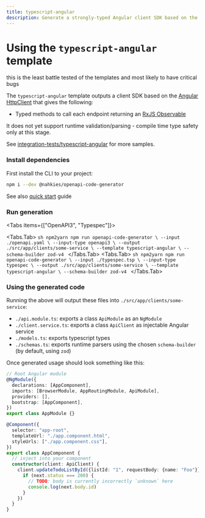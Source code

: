 ```yaml
---
title: typescript-angular
description: Generate a strongly-typed Angular client SDK based on the Angular HttpClient with RxJS Observable support for your OpenAPI or TypeSpec definitions.
---
```



# Using the `typescript-angular` template

<Callout type="warning" emoji="⚠️">
  this is the least battle tested of the templates and most likely to have critical bugs
</Callout>

The `typescript-angular` template outputs a client SDK based on the [Angular HttpClient](https://angular.io/api/common/http/HttpClient) that gives the following:
- Typed methods to call each endpoint returning an [RxJS Observable](https://rxjs.dev/guide/observable)

It does not yet support runtime validation/parsing - compile time type safety only at this stage.

See [integration-tests/typescript-angular](https://github.com/mnahkies/openapi-code-generator/tree/main/integration-tests/typescript-angular) for more samples.

### Install dependencies
First install the CLI to your project:
```sh npm2yarn
npm i --dev @nahkies/openapi-code-generator
```

See also [quick start](../../getting-started/quick-start) guide

### Run generation

<Tabs items={["OpenAPI3", "Typespec"]}>

  <Tabs.Tab>
    ```sh npm2yarn
    npm run openapi-code-generator \
      --input ./openapi.yaml \
      --input-type openapi3 \
      --output ./src/app/clients/some-service \
      --template typescript-angular \
      --schema-builder zod-v4
    ```
  </Tabs.Tab>
  <Tabs.Tab>
    ```sh npm2yarn
    npm run openapi-code-generator \
      --input ./typespec.tsp \
      --input-type typespec \
      --output ./src/app/clients/some-service \
      --template typescript-angular \
      --schema-builder zod-v4
    ```
  </Tabs.Tab>
</Tabs>

### Using the generated code
Running the above will output these files into `./src/app/clients/some-service`:

- `./api.module.ts`: exports a class `ApiModule` as an `NgModule`
- `./client.service.ts`: exports a class `ApiClient` as injectable Angular service
- `./models.ts`: exports typescript types
- `./schemas.ts`: exports runtime parsers using the chosen `schema-builder` (by default, using `zod`)

Once generated usage should look something like this:

```typescript
// Root Angular module
@NgModule({
  declarations: [AppComponent],
  imports: [BrowserModule, AppRoutingModule, ApiModule],
  providers: [],
  bootstrap: [AppComponent],
})
export class AppModule {}

@Component({
  selector: "app-root",
  templateUrl: "./app.component.html",
  styleUrls: ["./app.component.css"],
})
export class AppComponent {
  // inject into your component
  constructor(client: ApiClient) {
    client.updateTodoListById({listId: "1", requestBody: {name: "Foo"}}).subscribe((next) => {
      if (next.status === 200) {
        // TODO: body is currently incorrectly `unknown` here
        console.log(next.body.id)
      }
    })
  }
}
```

